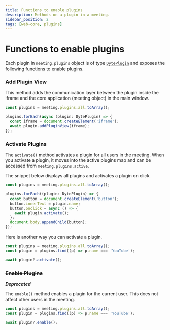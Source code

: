 ```yaml
---
title: Functions to enable plugins
description: Methods on a plugin in a meeting.
sidebar_position: 2
tags: [web-core, plugins]
---
```


# Functions to enable plugins

Each plugin in `meeting.plugins` object is of type
[`DytePlugin`](./introduction) and exposes the following functions to enable
plugins.

### Add Plugin View

This method adds the communication layer between the plugin inside the iframe and
the core application (meeting object) in the main window.

```ts
const plugins = meeting.plugins.all.toArray();

plugins.forEach(async (plugin: DytePlugin) => {
  const iframe = document.createElement('iframe');
  await plugin.addPluginView(iframe);
});
```

### Activate Plugins

The `activate()` method activates a plugin for all users in the meeting. When
you activate a plugin, it moves into the active plugins map and can be accessed
from `meeting.plugins.active`.

The snippet below displays all plugins and activates a plugin on click.

```ts
const plugins = meeting.plugins.all.toArray();

plugins.forEach((plugin: DytePlugin) => {
  const button = document.createElement('button');
  button.innerText = plugin.name;
  button.onclick = async () => {
    await plugin.activate();
  };
  document.body.appendChild(button);
});
```

Here is another way you can activate a plugin.

```ts
const plugins = meeting.plugins.all.toArray();
const plugin = plugins.find((p) => p.name === 'YouTube');

await plugin?.activate();
```

### ~~Enable Plugins~~

**_Deprecated_**

The `enable()` method enables a plugin for the current user. This does not
affect other users in the meeting.

```ts
const plugins = meeting.plugins.all.toArray();
const plugin = plugins.find((p) => p.name === 'YouTube');

await plugin?.enable();
```
